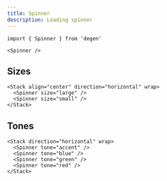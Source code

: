 ```yaml
---
title: Spinner
description: Loading spinner
---
```


```tsx
import { Spinner } from 'degen'
```

```tsx expand=true live=true
<Spinner />
```

## Sizes

```tsx live=true
<Stack align="center" direction="horizontal" wrap>
  <Spinner size="large" />
  <Spinner size="small" />
</Stack>
```

## Tones

```tsx live=true
<Stack direction="horizontal" wrap>
  <Spinner tone="accent" />
  <Spinner tone="blue" />
  <Spinner tone="green" />
  <Spinner tone="red" />
</Stack>
```
